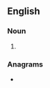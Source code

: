 ==English==

===Noun===
{{head|en|noun plural form}}

# {{plural of|backing|lang=en}}

===Anagrams===
* {{anagrams|en|a=abcgikns|king cabs|singback}}